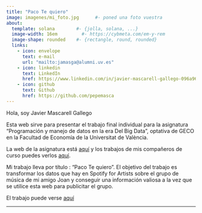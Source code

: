 ---
title: "Paco Te quiero"
image: imagenes/mi_foto.jpg      #- poned una foto vuestra
about:
  template: solana        #- {jolla, solana, ...}
  image-width: 16em         #- https://cybmeta.com/em-y-rem
  image-shape: rounded    #- {rectangle, round, rounded}
  links:
    - icon: envelope
      text: e-mail
      url: "mailto:jamasga@alumni.uv.es"        
    - icon: linkedin
      text: LinkedIn
      href: https://www.linkedin.com/in/javier-mascarell-gallego-096a96281   
    - icon: github
      text: Github
      href: https://github.com/pepemasca
---

Hola, soy Javier Mascarell Gallego

Esta web sirve para presentar el trabajo final individual para la asignatura "Programación y manejo de datos en la era Del Big Data", optativa de GECO en la Facultad de Economía de la Universitat de València.

La web de la asignatura está [aquí](https://perezp44.github.io/intro-ds-23-24-web/){target="_blank"} y los trabajos de mis compañeros de curso puedes verlos [aquí](https://perezp44.github.io/intro-ds-23-24-web/05-trabajos-estudiantes.html){target="_blank"}.

Mi trabajo lleva por título : "Paco Te quiero". El objetivo del trabajo es transformar los datos que hay en Spotify for Artists sobre el grupo de música de mi amigo Joan y conseguir una información valiosa a la vez que se utilice esta web para publicitar el grupo.

El trabajo puede verse [aquí](my_trabajo_BigData.html)

---


